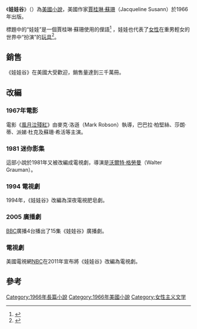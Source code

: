 {{expand|time=2013-12-18T04:28:01+00:00}}
{{infobox book | <!-- See Wikipedia:WikiProject_Novels or Wikipedia:WikiProject_Books -->
| name         = 娃娃谷<br />''Valley of the Dolls''
| title_orig   = 
| translator   = 
| image        = Valley of the dolls novel first edition 1966.jpg
| caption      = 第一版的美國精裝版
| author       = [[賈桂琳·蘇珊|賈桂琳·蘇珊]]
| cover_artist = 
| country      = [[美國|美國]]
| language     = [[英語|英語]]
| series       = 
| genre        = [[愛情小說|愛情小說]]
| publisher    = Bernard Geis Associates 
| release_date = 1966
| media_type   = 紙本
| pages        = 442 pp (hardback edition)
| isbn         = NA <!-- first published befor ISBN system started -->
| preceded_by  = Every Night, Josephine!
| followed_by  = The Love Machine
}}

《'''娃娃谷'''》（{{lang-en|'''''Valley of the Dolls'''''}}）為[[美國|美國]][[小說|小說]]，美國作家[[賈桂琳·蘇珊|賈桂琳·蘇珊]]（Jacqueline Susann）於1966年出版。

標題中的“娃娃”是一個賈桂琳·蘇珊使用的俚語<ref>{{cite web|last=MacMillan Moser|first=Stephen|title=Sparkle and Shine: 'Valley of the Dolls', still cautionary after all these years|url=http://www.austinchronicle.com/screens/2008-04-11/610860/|publisher=Austin Chronicle|accessdate=30 August 2013|archive-date=2016-05-12|archive-url=https://web.archive.org/web/20160512060908/http://www.austinchronicle.com/screens/2008-04-11/610860/|dead-url=no}}</ref> ，娃娃也代表了[[女性|女性]]在重男輕女的世界中“扮演”的[[玩具|玩具]]<ref>{{cite book|last=Burchill|first=Julie|title='Valley of the Dolls' reissue Introduction|year=2003|publisher=Virago|location=London|isbn=978-1844085255}}</ref>。

==銷售==
《娃娃谷》在美國大受歡迎，銷售量達到三千萬冊。

== 改編 ==

=== 1967年電影 ===
電影《[[風月泣殘紅|風月泣殘紅]]》由麥克·洛遜（Mark Robson）執導，巴巴拉·柏堅絲、莎朗·蒂、派娣·杜克及蘇珊·希活等主演。

=== 1981 迷你影集 ===
這部小說於1981年又被改編成電視劇，導演是[[沃爾特·格勞曼|沃爾特·格勞曼]]（Walter Grauman）。

=== 1994 電視劇 ===
1994年，《娃娃谷》改編為深夜電視肥皂劇。

=== 2005 廣播劇 ===
[[BBC|BBC]]廣播4台播出了15集《娃娃谷》廣播劇。

===電視劇===
美國電視網[[NBC|NBC]]在2011年宣布將《娃娃谷》改編為電視劇。

==參考==
{{reflist}}

{{DEFAULTSORT:Valley Of The Dolls}}
[[Category:1966年長篇小說|Category:1966年長篇小說]]
[[Category:1966年美國小說|Category:1966年美國小說]]
[[Category:女性主义文学|Category:女性主义文学]]